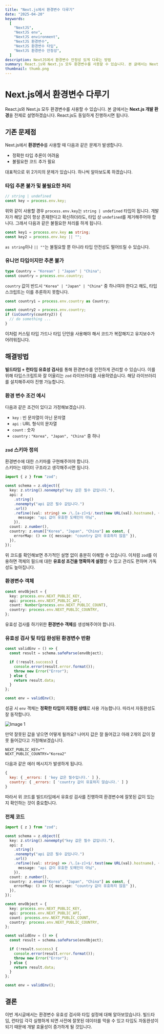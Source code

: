 ```yaml
---
title: "Next.js에서 환경변수 다루기"
date: "2025-04-20"
keywords:
  [
    "NextJS",
    "NextJS env",
    "NextJS environment",
    "NextJS 환경변수",
    "NextJS 환경변수 타입",
    "NextJS 환경변수 안정성",
  ]
description: NextJS에서 환경변수 안정성 있게 다루는 방법
summary: React.js와 Next.js 모두 환경변수를 사용할 수 있습니다. 본 글에서는 Next.js 개발 환경을 전제로 설명하겠습니다. React.js도 동일하게 진행하시면 됩니다. Next.js에서 환경변수를 사용할 때 다음과 같은 문제가 발생합니다. 정확한 타입 추론이 어려움 불필요한 코드 추가 필요
thumbnail: thumb.png
---
```


# Next.js에서 환경변수 다루기

React.js와 Next.js 모두 환경변수를 사용할 수 있습니다. 본 글에서는 **Next.js 개발 환경**을 전제로 설명하겠습니다. React.js도 동일하게 진행하시면 됩니다.

## 기존 문제점

Next.js에서 **환경변수**를 사용할 때 다음과 같은 문제가 발생합니다.

- 정확한 타입 추론이 어려움
- 불필요한 코드 추가 필요

대표적으로 위 2가지의 문제가 있습니다.
하나씩 알아보도록 하겠습니다.

### 타입 추론 불가 및 불필요한 처리

```ts title="TS"
// string | undefined
const key = process.env.key;
```

위와 같이 사용할 경우 `process.env.key`는 `string | undefined` 타입이 됩니다.
개발자가 해당 값이 항상 존재한다고 확신하더라도, 타입 상 `undefined`를 제거해주어야 합니다.
그래서 다음과 같은 불필요한 처리를 하게 됩니다.

```ts title="TS"
const key1 = process.env.key as string;
const key2 = process.env.key || "";
```

`as string`이나 `|| ""`는 불필요할 뿐 아니라 타입 안전성도 떨어뜨릴 수 있습니다.

### 유니언 타입이지만 추론 불가

```ts title="TS"
type Country = "Korean" | "Japan" | "China";
const country = process.env.country;
```

`country` 값이 반드시 `"Korea" | "Japan" | "China"` 중 하나여야 한다고 해도, 타입스크립트는 이를 추론하지 못합니다.

```ts title="TS"
const country1 = process.env.country as Country;

const country2 = process.env.country;
if (isCountry(country2)) {
  // do something ...
}
```

이처럼 커스텀 타입 가드나 타입 단언을 사용해야 해서 코드가 복잡해지고 유지보수가 어려워집니다.

## 해결방법

**빌드타임 + 런타임 유효성 검사**를 통해 환경변수를 안전하게 관리할 수 있습니다.
이를 위해 타입스크립트와 잘 어울리는 `zod` 라이브러리를 사용하였습니다.
해당 라이브러리를 설치해주셔야 진행 가능합니다.

### 환경 변수 조건 예시

다음과 같은 조건이 있다고 가정해보겠습니다.

- `key` : 빈 문자열이 아닌 문자열
- `api` : URL 형식의 문자열
- `count` : 숫자
- `country` : `"Korea", "Japan", "China"` 중 하나

### `zod` 스키마 정의

환경변수에 대한 스키마를 구현해주어야 합니다.  
스키마는 데이터 구조라고 생각해주시면 됩니다.

```ts title="TS"
import { z } from "zod";

const schema = z.object({
  key: z.string().nonempty("key 값은 필수 값입니다."),
  api: z
    .string()
    .nonempty("api 값은 필수 값입니다.")
    .url()
    .refine((val: string) => /\.[a-z]+$/.test(new URL(val).hostname), {
      message: "api 값이 유효한 도메인이 아님",
    }),
  count: z.number(),
  country: z.enum(["Korea", "Japan", "China"] as const, {
    errorMap: () => ({ message: "country 값이 유효하지 않음" }),
  }),
});
```

위 코드를 확인해보면 추가적인 설명 없이 충분히 이해할 수 있습니다. 이처럼 `zod`를 이용하면 객체의 필드에 대한 **유효성 조건을 명확하게 설정**할 수 있고 관리도 편하며 가독성도 높아집니다.

### 환경변수 객체

```ts title="TS" showLineNumbers
const envObject = {
  key: process.env.NEXT_PUBLIC_KEY,
  api: process.env.NEXT_PUBLIC_API,
  count: Number(process.env.NEXT_PUBLIC_COUNT),
  country: process.env.NEXT_PUBLIC_COUNTRY,
};
```

유효성 검사를 하기위한 **환경변수 객체**를 생성해주어야 합니다.

### 유효성 검사 및 타입 완성된 환경변수 반환

```ts title="TS"  showLineNumbers
const validEnv = () => {
  const result = schema.safeParse(envObject);

  if (!result.success) {
    console.error(result.error.format());
    throw new Error("Error");
  } else {
    return result.data;
  }
};

const env = validEnv();
```

성공 시 `env` 객체는 **정확한 타입이 지정된 상태**로 사용 가능합니다. 따라서 자동완성도 잘 동작합니다.

<div style={{ position: "relative", height: "200px" }}>
  <Image
    src={
      "https://raw.githubusercontent.com/Codiving/dev-blog-posts/main/%ED%94%84%EB%A1%9C%EA%B7%B8%EB%9E%98%EB%B0%8D/Next/Next.js%EC%97%90%EC%84%9C%20%ED%99%98%EA%B2%BD%EB%B3%80%EC%88%98%20%EB%8B%A4%EB%A3%A8%EA%B8%B0/1.png"
    }
    alt="Image 1"
    layout="fill"
    objectFit="scale-down"
    objectPosition="left"
  />
</div>

만약 잘못된 값을 넣으면 어떻게 될까요? 나머지 값은 잘 들어갔고 아래 2개의 값이 잘못 들어갔다고 가정해보겠습니다.

```env
NEXT_PUBLIC_KEY=""
NEXT_PUBLIC_COUNTRY="Korea2"
```

다음과 같은 에러 메시지가 발생하게 됩니다.

```js title="TS"
{
  key: { _errors: [ 'key 값은 필수입니다.' ] },
  country: { _errors: [ 'country 값이 유효하지 않습니다.' ] }
}
```

따라서 위 코드를 빌드타임에서 유효성 검사를 진행하여 환경변수에 잘못된 값이 있는 지 확인하는 것이 중요합니다.

### 전체 코드

```ts title="TS"
import { z } from "zod";

const schema = z.object({
  key: z.string().nonempty("key 값은 필수 값입니다."),
  api: z
    .string()
    .nonempty("api 값은 필수 값입니다.")
    .url()
    .refine((val: string) => /\.[a-z]+$/.test(new URL(val).hostname), {
      message: "api 값이 유효한 도메인이 아님",
    }),
  count: z.number(),
  country: z.enum(["Korea", "Japan", "China"] as const, {
    errorMap: () => ({ message: "country 값이 유효하지 않음" }),
  }),
});

const envObject = {
  key: process.env.NEXT_PUBLIC_KEY,
  api: process.env.NEXT_PUBLIC_API,
  count: process.env.NEXT_PUBLIC_COUNT,
  country: process.env.NEXT_PUBLIC_COUNTRY,
};

const validEnv = () => {
  const result = schema.safeParse(envObject);

  if (!result.success) {
    console.error(result.error.format());
    throw new Error("Error");
  } else {
    return result.data;
  }
};

const env = validEnv();
```

## 결론

이번 게시글에서는 환경변수 유효성 검사와 타입 설정에 대해 알아보았습니다.
빌드타임, 런타임 각각 실행하게 되면 사전에 잘못된 데이터를 막을 수 있고 타입도 자동완성이 되기 때문에 개발 효율성이 증가하게 될 것입니다.
